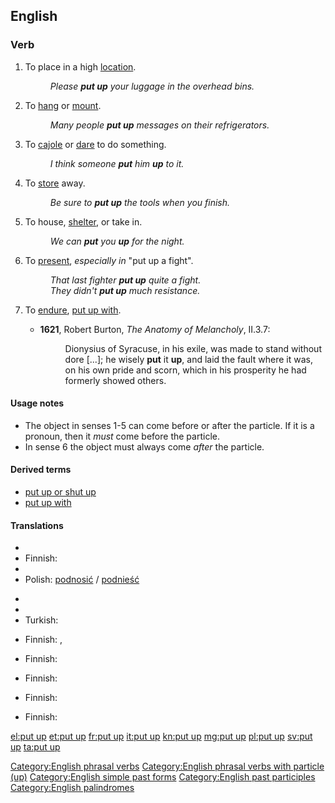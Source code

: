 ==English==

===Verb===
{{en-verb|head=to [[put]] [[up]]|puts up|putting up|put up}}

# {{transitive}} To place in a high [[location]].
#: ''Please '''put up''' your luggage in the overhead bins.''
# {{transitive}} To [[hang]] or [[mount]].
#: ''Many people '''put up''' messages on their refrigerators.''
# {{transitive|idiomatic}} To [[cajole]] or [[dare]] to do something.
#: ''I think someone '''put''' him '''up''' to it.''
# {{transitive|idiomatic}} To [[store]] away.
#: ''Be sure to '''put up''' the tools when you finish.''
# {{transitive|idiomatic}} To house, [[shelter]], or take in.
#: ''We can '''put''' you '''up''' for the night.''
# {{transitive|idiomatic}} To [[present]], ''especially in'' "put up a fight".
#: ''That last fighter '''put up''' quite a fight.''
#: ''They didn't '''put up''' much resistance.''
# {{obsolete|transitive}} To [[endure]], [[put up with]].
#* '''1621''', Robert Burton, ''The Anatomy of Melancholy'', II.3.7:
#*: Dionysius of Syracuse, in his exile, was made to stand without dore [...]; he wisely '''put''' it '''up''', and laid the fault where it was, on his own pride and scorn, which in his prosperity he had formerly showed others.

====Usage notes====
* The object in senses 1-5 can come before or after the particle. If it is a pronoun, then it ''must'' come before the particle. 
* In sense 6 the object must always come ''after'' the particle.

====Derived terms====
* [[put up or shut up]]
* [[put up with]]

====Translations====
{{trans-top|to place in a high location}}
* {{trreq|Arabic}}
* Finnish: {{t|fi|nostaa}}
* {{trreq|French}}
* Polish: [[podnosić]] / [[podnieść]]
{{trans-mid}}
* {{trreq|Russian}}
* {{trreq|Spanish}}
* Turkish: {{t|tr|koymak}}
{{trans-bottom}}

{{trans-top|to hang or mount}}
* Finnish: {{t|fi|ripustaa}}, {{t|fi|kiinnittää}}
{{trans-mid}}
{{trans-bottom}}

{{trans-top|to cajole}}
* Finnish: {{t|fi|yllyttää}}
{{trans-mid}}
{{trans-bottom}}

{{trans-top|to store away}}
* Finnish: {{t|fi|paikoilleen|alt=panna paikoilleen}}
{{trans-mid}}
{{trans-bottom}}

{{trans-top|to house, shelter}}
* Finnish: {{t|fi|majoittaa}}
{{trans-mid}}
{{trans-bottom}}

{{trans-top|to present}}
* Finnish: {{t|fi|panna pystyyn}}
{{trans-mid}}
{{trans-bottom}}

{{trans-see|to put up with|put up with}}

[[Category:English phrasal verbs]]
[[Category:English phrasal verbs with particle (up)]]
[[Category:English simple past forms]]
[[Category:English past participles]]
[[Category:English palindromes]]

[[el:put up]]
[[et:put up]]
[[fr:put up]]
[[it:put up]]
[[kn:put up]]
[[mg:put up]]
[[pl:put up]]
[[sv:put up]]
[[ta:put up]]